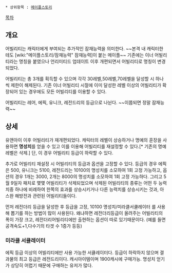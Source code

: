 * 상위항목 : [[메이플스토리]]

[[목차]]
== 개요 ==
어빌리티는 캐릭터에게 부여되는 추가적인 잠재능력을 의미한다. ~~본격 내 캐릭터한테도 [wiki:"메이플스토리/잠재능력" 잠재능력]이 붙는 메이플~~ 기존에는 이너 어빌리티라는 명칭을 붙였으나 언리미티드 업데이트 이후 개편되면서 어빌리티로 명칭이 변경되었다.

어빌리티는 총 3개를 획득할 수 있으며 각각 30레벨,50레벨,70레벨을 달성할 시 하나씩 제한이 해제된다. 기존 이너 어빌리티 시절에 이미 달성한 레벨 이상의 어빌리티가 확장되어 있는 경우에도 모든 어빌리티를 이용할 수 있다. 

어빌리티는 레어, 에픽, 유니크, 레전드리의 등급으로 나뉜다. ~~이쯤되면 정말 잠재능력~~

== 상세 ==
유앤아이 이후 어빌리티가 재개편되었다. 캐릭터의 레벨이 상승하거나 명예의 훈장을 사용하면 '''명성치'''를 얻을 수 있고 이를 이용해 어빌리티를 재설정할 수 있다.[* 기존의 명예레벨은 삭제.] 단, 이 경우 어빌리티 등급이 하락할 수 있다.

추가로 어빌리티 재설정 시 어빌리티의 등급과 옵션을 고정할 수 있다. 등급의 경우 에픽은 500, 유니크는 5100, 레전드리는 10100의 명성치를 소모하여 1회 고정 가능하고, 옵션의 경우 1개는 3000, 2개는 8000의 명성치를 소모하여 1회 고정 가능하다. 
그리고 5월 9일자 패치로 몇몇 어빌리티가 삭제되었으며 삭제된 어빌리티의 종류는 어떤 두 능력치중 하나에 비례하여 한쪽의 효과를 상승시키거나 다른 능력치를 상승시키는 것과, 아스완 해방전과 관련된 어빌리티들이다.

먼저 레전더리 등급을 달성한 후 등급을 고정, 10100 명성치/미라클서큘레이터 를 사용해 뽑기를 하는 방법이 많이 사용된다. 왜냐하면 레전더리등급이 올려주는 어빌리티의 폭이 가장 크고, 레전더리어빌리티에만 출현하는 옵션이 따로 있기때문이다. (예를 들면 공격속도+1,다수기의 타겟 수 1증가 등등)
=== 미라클 서큘레이터 ===
에픽 등급 이상의 어빌리티에만 사용 가능한 서큘레이터다. 등급이 하락하지 않으며 결과물의 최고 등급은 레전드리이다. 캐시아이템이며 1900캐시에 구매가능. 명성치 얻기가 상당히 어렵기 때문에 구매하는 유저가 많다.
